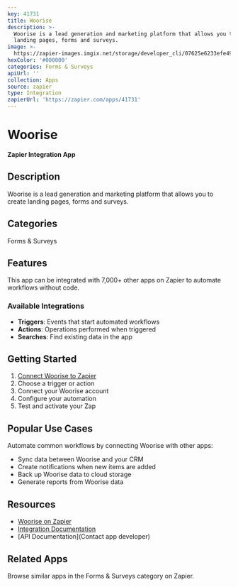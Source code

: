 ```yaml
---
key: 41731
title: Woorise
description: >-
  Woorise is a lead generation and marketing platform that allows you to create
  landing pages, forms and surveys.
image: >-
  https://zapier-images.imgix.net/storage/developer_cli/07625e6233efe4938e66a9ddab78057a.png?auto=format%2Ccompress&ixlib=python-3.0.0&q=50
hexColor: '#000000'
categories: Forms & Surveys
apiUrl: ''
collection: Apps
source: zapier
type: Integration
zapierUrl: 'https://zapier.com/apps/41731'
---
```

# Woorise

**Zapier Integration App**

## Description

Woorise is a lead generation and marketing platform that allows you to create landing pages, forms and surveys.

## Categories

Forms & Surveys

## Features

This app can be integrated with 7,000+ other apps on Zapier to automate workflows without code.

### Available Integrations

- **Triggers**: Events that start automated workflows
- **Actions**: Operations performed when triggered
- **Searches**: Find existing data in the app

## Getting Started

1. [Connect Woorise to Zapier](https://zapier.com/apps/41731)
2. Choose a trigger or action
3. Connect your Woorise account
4. Configure your automation
5. Test and activate your Zap

## Popular Use Cases

Automate common workflows by connecting Woorise with other apps:

- Sync data between Woorise and your CRM
- Create notifications when new items are added
- Back up Woorise data to cloud storage
- Generate reports from Woorise data

## Resources

- [Woorise on Zapier](https://zapier.com/apps/41731)
- [Integration Documentation](https://zapier.com/apps/41731/integrations)
- [API Documentation](Contact app developer)

## Related Apps

Browse similar apps in the Forms & Surveys category on Zapier.
